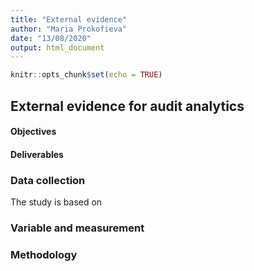 ```yaml
---
title: "External evidence"
author: "Maria Prokofieva"
date: "13/08/2020"
output: html_document
---
```


```r
knitr::opts_chunk$set(echo = TRUE)
```

## External evidence for audit analytics

#### Objectives

#### Deliverables



### Data collection

The study is based on 

### Variable and measurement

### Methodology

